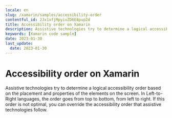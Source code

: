 ```yaml
---
locale: en
slug: /xamarin/samples/accessibility-order
contentful_id: 2Jx1xfjMpyivZD6E8pup2d
title: Accessibility order on Xamarin
description: Assistive technologies try to determine a logical accessibility order based on the placement and properties of the elements on the screen.
keywords: [Xamarin code sample]
date: 2023-01-30
last_update:
  date: 2023-01-30
---
```


# Accessibility order on Xamarin

Assistive technologies try to determine a logical accessibility order based on the placement and properties of the elements on the screen. In Left-to-Right languages, the order goes from top to bottom, from left to right. If this order is not optimal, you can override the accessibility order that assistive technologies follow.

<CodeSample id="accessibility-order" locale="en" platform="xamarin"/>
